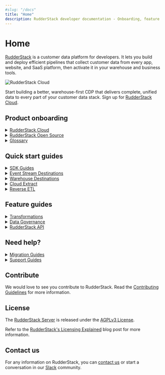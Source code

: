 ```yaml
---
#slug: "/docs"
title: "Home"
description: RudderStack developer documentation - Onboarding, feature guides, integration guides, and help manuals.
---
```


# Home

[RudderStack](https://rudderstack.com/) is a customer data platform for developers. It lets you build and deploy efficient pipelines that collect customer data from every app, website, and SaaS platform, then activate it in your warehouse and business tools.

<img src="/assets/rs-cloud/rs-cloud-workflow.png" alt="RudderStack Cloud" />

<div class="successBlock">

Start building a better, warehouse-first CDP that delivers complete, unified data to every part of your customer data stack. Sign up for <a href="https://app.rudderstack.com/signup?type=freetrial" target="_blank">RudderStack Cloud</a>.
</div>

## Product onboarding

<details>
<summary><a href="https://www.rudderstack.com/docs/rudderstack-cloud/">RudderStack Cloud</a></summary>

<br />
<p>
Familiarize yourself with RudderStack Cloud and the different dashboard options once you sign up.
</p>
- Familiarize yourself with all the RudderStack features. Refer to the <Link to="/get-started/glossary">Glossary</Link>.
- Read more about RudderStack's [architecture](https://rudderstack.com/docs/get-started/rudderstack-architecture/).
- Start using [RudderStack Cloud](https://app.rudderstack.com/signup?type=freetrial) or [set up open source RudderStack](https://rudderstack.com/docs/rudderstack-open-source/installing-and-setting-up-rudderstack/) on your preferred platform.
- Learn how RudderStack tracking works and use `track`, `identify`, and other types of event calls in RudderStack. Refer to the [RudderStack API Spec](https://rudderstack.com/docs/rudderstack-api/api-specification/rudderstack-spec/) for more information.
- Stuck somewhere? Refer to our up-to-date [user guides](https://rudderstack.com/docs/user-guides/) or check out the [FAQ](https://rudderstack.com/docs/faqs/) guide for help.

</details>

<details>
<summary><a href="https://www.rudderstack.com/docs/rudderstack-open-source/">RudderStack Open Source</a></summary>

<br />
<p>
Follow the guides listed in this section to set up RudderStack in your own environment.
</p>

</details>

<details>
<summary><a href="https://www.rudderstack.com/docs/get-started/glossary/">Glossary</a></summary>

<br />
<p>
Familiarize yourself with RudderStack and the commonly associated terms with it.
</p>

</details>

## Quick start guides

<details>
<summary><a href="https://www.rudderstack.com/docs/stream-sources/rudderstack-sdk-integration-guides/">SDK Guides</a></summary>

<br />
<p>
Integrate RudderStack with your web, mobile, and server-side apps and start tracking the event data in no time.
</p>

</details>

<details>
<summary><a href="https://www.rudderstack.com/docs/destinations/">Event Stream Destinations</a></summary>

<br />
<p>
Integrate RudderStack to send your events to over 150 third-party tools and platforms.
</p>

</details>

<details>
<summary><a href="https://www.rudderstack.com/docs/data-warehouse-integrations/">Warehouse Destinations</a></summary>

<br />
<p>
Integrate RudderStack with your preferred data warehouse and make it the single source of truth for all your customer data.
</p>

</details>

<details>
<summary><a href="https://www.rudderstack.com/docs/cloud-extract-sources/">Cloud Extract</a></summary>

<br />
<p>
Build efficient ETL pipelines by ingesting data from your cloud apps and sending them to your data warehouse.
</p>

</details>

<details>
<summary><a href="https://www.rudderstack.com/docs/reverse-etl/">Reverse ETL</a></summary>

<br />
<p>
Leverage the customer data residing in your data warehouse and route it to your preferred downstream destinations.
</p>

</details>

## Feature guides

<details>
<summary><a href="https://www.rudderstack.com/docs/transformations/">Transformations</a></summary>

<br />
<p>
Code custom JavaScript functions to transform your event data before sending it to your destinations.
</p>

</details>

<details>
<summary><a href="https://www.rudderstack.com/docs/data-governance/">Data Governance</a></summary>

<br />
<p>
Programmatically access your events and their metadata to investigate and fix any inconsistencies.
</p>

</details>

<details>
<summary><a href="https://www.rudderstack.com/docs/rudderstack-api/">RudderStack API</a></summary>

<br />
<p>
Get detailed instructions on using various RudderStack API based on your use-cases.
</p>

</details>

## Need help?

<details>
<summary><a href="https://www.rudderstack.com/docs/user-guides/migration-guides/">Migration Guides</a></summary>

<br />
<p>
Migrating from Segment or Blendo? Refer to these guides for help.
</p>

</details>

<details>
<summary><a href="https://www.rudderstack.com/docs/user-guides/how-to-guides/">Support Guides</a></summary>

<br />
<p>
This section includes some common RudderStack use-cases as well as some quick solutions to the common problems you might encounter while working with your event data.
</p>

</details>

## Contribute

We would love to see you contribute to RudderStack. Read the [Contributing Guidelines](https://github.com/rudderlabs/rudder-server/blob/master/CONTRIBUTING.md) for more information.

## License

The [RudderStack Server](https://github.com/rudderlabs/rudder-server) is released under the [AGPLv3 License](https://www.gnu.org/licenses/agpl-3.0-standalone.html).

<div class="successBlock">

Refer to the <a href="https://rudderstack.com/blog/rudderstacks-licensing-explained" target="_blank">RudderStack's Licensing Explained</a> blog post for more information.
</div>

## Contact us

For any information on RudderStack, you can [contact us](mailto:%20docs@rudderstack.com) or start a conversation in our [Slack](https://rudderstack.com/join-rudderstack-slack-community) community.
